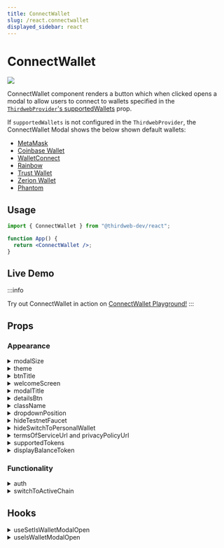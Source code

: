 ```yaml
---
title: ConnectWallet
slug: /react.connectwallet
displayed_sidebar: react
---
```



# ConnectWallet

<div style={{
  display: 'flex',
  justifyContent: 'center',
  marginBottom: '40px',
}}>
<img
  src="/assets/connect-wallet/connect-wallet-hero.webp"
  style={{
    maxWidth: "600px",
}}
/>

</div>

ConnectWallet component renders a button which when clicked opens a modal to allow users to connect to wallets specified in the [`ThirdwebProvider`'s supportedWallets](/react/react.thirdwebprovider#supportedWallets) prop.

If `supportedWallets` is not configured in the `ThirdwebProvider`, the ConnectWallet Modal shows the below shown default wallets:

- [MetaMask](/react/react.metamaskwallet)
- [Coinbase Wallet](/react/react.coinbasewallet)
- [WalletConnect](/react/react.walletconnect)
- [Rainbow](/react/react.rainbowWallet)
- [Trust Wallet](/react/react.trustWallet)
- [Zerion Wallet](/react/react.zerion)
- [Phantom](/react/react.phantom)

## Usage

```jsx
import { ConnectWallet } from "@thirdweb-dev/react";

function App() {
  return <ConnectWallet />;
}
```

## Live Demo

:::info

Try out ConnectWallet in action on [ConnectWallet Playground!](https://thirdweb.com/dashboard/wallets/connect)
:::

## Props

### Appearance

<details id='modalSize' >
  <summary> modalSize </summary>
  <div>

ConnectWallet component's Modal has two size variants - "wide" and "compact"

The default is `"wide"` for desktop and `"compact"` for mobile devices

Note that it is always `"compact"` on mobile even if you set it as `"wide"` because of size constraints on mobile devices.

<br />

#### Wide

The wide modal shows a Welcome Screen on the right side of the Modal which is fully customize via the `welcomeScreen` prop.

```tsx
<ConnecWallet modalSize="wide" />
```

<img src="/assets/connect-wallet/connect-wallet-dark-wide.png" />

<br />
<br />

#### Compact

```tsx
<ConnecWallet modalSize="compact" />
```

<img src="/assets/connect-wallet/connect-wallet-dark-compact.png" />

  </div>
</details>

<details id='theme'>
  <summary> theme </summary>
  <div>

Set the theme to either `"light"` or `"dark"` or pass a custom theme object to completely customize the look and feel of the ConnectWallet Modal.

The default is `"dark"`

```jsx
<ConnectWallet theme="dark" />
```

<br />

#### Create a custom theme

Instead of passing an object along with all the required colors, you can use the `darkTheme` or `lightTheme` functions to use light / dark theme as base and override just the parts you want to change.

```tsx
import { darkTheme, lightTheme } from "@thirdweb-dev/react";

const customDarkTheme = darkTheme({
  fontFamily: "Inter, sans-serif",
  colors: {
    modalBg: "#000000",
    accentText: "red",
    // ... etc
  },
});

<ConnectWallet theme={customDarkTheme} />;
```

</div>
</details>

<details id='btnTitle'>
  <summary> btnTitle </summary>
  <div>

Change the text on button when the ConnectWallet button is in the disconnected state.

The default is `"Connect Wallet"`

```tsx
<ConnectWallet btnTitle="Login" />
```

  </div>
</details>

<details id='welcomeScreen'>
  <summary> welcomeScreen </summary>
  <div>

This prop is only applicable when `modalSize` prop is set to `"wide"`. On "wide" Modal size, a welcome screen is shown on the right side of the modal.

This screen can be customized in two ways

<br />

#### Customize Metadata and Image

```tsx
<ConnectWallet
  welcomeScreen={{
    title: "Your Title",
    subtitle: "Your Subtitle",
    img: {
      src: "https://...",
      width: 300,
      height: 50,
    },
  }}
/>
```

<br />

#### Render Custom Component

```tsx
<ConnectWallet
  welcomeScreen={() => {
    return <YourComponent />;
  }}
/>
```

  </div>
</details>

<details id='modalTitle'>
  <summary> modalTitle </summary>
  <div>

Change the title of ConnectWallet Modal

The default is `"Connect"`

```jsx
<ConnectWallet modalTitle="Login" />
```

  </div>
</details>

<details id='detailsBtn'>
  <summary> detailsBtn </summary>
  <div>

Render a custom button to display connected wallet details instead of the default one

```jsx
<ConnectWallet
  detailsBtn={() => {
    return <button> .... </button>;
  }}
/>
```

  </div>
</details>

<details id='className'>
  <summary> className </summary>

  <div>

This class is applied to the ConnectWallet button ( not the modal ). Using this className, you can further customize the button's styles using custom CSS.

For some CSS properties, you may need to use the
[`!important`](https://developer.mozilla.org/en-US/docs/Web/CSS/Specificity#the_!important_exception)
to override the default styles

```jsx
<ConnectWallet className="my-custom-class" />
```

  </div>
</details>

<details id='dropdownPosition'>
  <summary> dropdownPosition </summary>
  <div>

When user connects the wallet using ConnectWallet Modal, a "Details Button" is rendered. Clicking on this button opens a dropdown which opens in a certain direction relative to the Details button.

`dropdownPosition` prop allows you to customize the direction the dropdown should open relative to the Details button

```jsx
<ConnectWallet
  dropdownPosition={{
    side: "bottom", //  "top" | "bottom" | "left" | "right";
    align: "end", // "start" | "center" | "end";
  }}
/>
```

<img src="/assets/connect-wallet/connect-wallet-details-open-dark.png" />

  </div>
</details>

<details id='hideTestnetFaucet'>
  <summary> hideTestnetFaucet </summary>
  <div>

Hide the "Request Testnet funds" link in ConnectWallet dropdown which is shown when user is connected to a testnet.

Default is `false`

```jsx
<ConnectWallet hideTestnetFaucet={false} />
```

<img src="/assets/connect-wallet/details-open-faucet-dark.png" />

  </div>
</details>

<details id='hideSwitchToPersonalWallet'>
  <summary> hideSwitchToPersonalWallet </summary>
  <div>

Hide the "Switch to Personal wallet" option in the wallet modal which is shown when wallet is connected to either Smart Wallet or Safe

Default is `false`

```jsx
<ConnectWallet hideSwitchToPersonalWallet={true} />
```

  </div>
</details>

<details id='terms-of-service'>
  <summary> termsOfServiceUrl and privacyPolicyUrl </summary>
  <div>

You can show a "Terms of Service" and/or "Privacy Policy" link in the ConnectWallet Modal by passing the `termsOfServiceUrl` and/or `privacyPolicyUrl` props

```tsx
<ConnectWallet
  termsOfServiceUrl="https://...."
  privacyPolicyUrl="https://...."
/>
```

<img src="/assets/connect-wallet/tos-privacy-links-dark.png" />

  </div>
</details>

<details id='supportedTokens'>
  <summary> supportedTokens </summary>
  <div>

Customize the tokens shown in the "Send Funds" screen for various networks.

By default, The "Send Funds" screen shows a few popular tokens for default chains and the native token. For other chains it only shows the native token.

<img src="/assets/wallets/select-token-dark.png" />

<br />
<br />

`supportedTokens` prop allows you to customize this list as shown below.

```tsx
import { Base } from "@thirdweb-dev/chains";

// Show "Dai Stablecoin" when connected to the "Base" mainnet
<ConnectWallet
  supportedTokens={{
    // use chain id of the network as key and pass an array of tokens to show
    // you can directly pass the number or import the chain object from @thirdweb-dev/chains to get the chain id
    [Base.chainId]: [
      {
        address: "0x50c5725949A6F0c72E6C4a641F24049A917DB0Cb", // token contract address
        name: "Dai Stablecoin",
        symbol: "DAI",
        icon: "https://assets.coingecko.com/coins/images/9956/small/Badge_Dai.png?1687143508",
      },
    ],
  }}
/>;
```

<img src="/assets/connect-wallet/custom-token-list-dark.png" />

</div>
</details>

<details id='displayBalanceToken'>
  <summary> displayBalanceToken </summary>
  <div>

Display the balance of a token instead of the native token in ConnectWallet details button.

```tsx
import { Base } from "@thirdweb-dev/chains";

// show Wrapped BTC balance when connected to Ethereum mainnet
// Show Dai Stablecoin balance when connected to the Base mainnet

<ConnectWallet
  //  pass an object with chain id as key and token address as value
  displayBalanceToken={{
    // 1 is chain id of Ethereum mainnet
    1: "0x2260FAC5E5542a773Aa44fBCfeDf7C193bc2C599", // contract address of Wrapped BTC token

    // you can also import the chain object from @thirdweb-dev/chains to get the chain id
    [Base.chainId]: "0x50c5725949A6F0c72E6C4a641F24049A917DB0Cb", // contract address of Dai Stablecoin token
  }}
/>;
```

<div style={{
  display: "flex",
  justifyContent: "center",
}}>
<img
  src="/assets/wallets/balance-btc-dark.png"
  width="600"
/>

</div>

  </div>
</details>

### Functionality

<details id="auth">
  <summary> auth </summary>
  <div>

Enforce that users must sign in with their wallet using [auth](/auth) after connecting their wallet.

Requires the [`authConfig`](/react/react.thirdwebprovider#authconfig) prop to be set on the [`ThirdWebProvider`](/react/react.thirdwebprovider) component.

```jsx
<ConnectWallet
  auth={{
    loginOptional: false,
    onLogin(token) {
      console.log("user logged in", token);
    },
    onLogout() {
      console.log("user logged out");
    },
  }}
/>
```

  </div>
</details>

<details id="switchToActiveChain">
  <summary> switchToActiveChain </summary>
  <div>

Specify whether to show a "Switch Network" button after the wallet is connected and it is not connected to the [activeChain](/react/react.thirdwebprovider#activechain-recommended) set in [ThirdwebProvider](react/react.thirdwebprovider) to encourage the user to switch to the correct network in their wallet.

[activeChain](/react/react.thirdwebprovider#activechain-recommended) must be explicitly set in [ThirdwebProvider](react/react.thirdwebprovider) for this to work.

default is `false`.

```jsx
<ConnectWallet switchToActiveChain={true} />
```

  </div>
</details>

## Hooks

<details >
  <summary> useSetIsWalletModalOpen </summary>
  <div>

Open or Close the `ConnectWallet` Modal

```tsx
function Example() {
  const setIsWalletModalOpen = useSetIsWalletModalOpen();

  const openModal = () => {
    setIsWalletModalOpen(true);
  };

  return <button onClick={openModal}> open modal </button>;
}
```

  </div>
</details>

<details >
  <summary> useIsWalletModalOpen </summary>
  <div>

Check if the `ConnectWallet` Modal is open or not.

If the Modal is open it returns `true`, othrewise `false`

```tsx
const isWalletModalOpen = useIsWalletModalOpen();
```

  </div>
</details>
